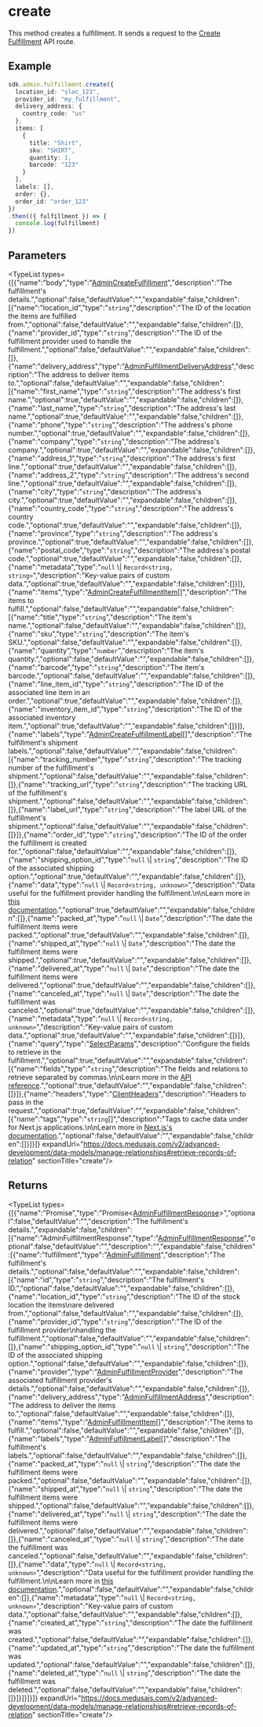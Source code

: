 
# create

This method creates a fulfillment. It sends a request to the 
[Create Fulfillment](https://docs.medusajs.com/api/admin#fulfillments\_postfulfillments)
API route.

## Example

```ts
sdk.admin.fulfillment.create({
  location_id: "sloc_123",
  provider_id: "my_fulfillment",
  delivery_address: {
    country_code: "us"
  },
  items: [
    {
      title: "Shirt",
      sku: "SHIRT",
      quantity: 1,
      barcode: "123"
    }
  ],
  labels: [],
  order: {},
  order_id: "order_123"
})
.then(({ fulfillment }) => {
  console.log(fulfillment)
})
```

## Parameters

<TypeList types={[{"name":"body","type":"[AdminCreateFulfillment](../../../../../types/HttpTypes/interfaces/types.HttpTypes.AdminCreateFulfillment/page.mdx)","description":"The fulfillment's details.","optional":false,"defaultValue":"","expandable":false,"children":[{"name":"location_id","type":"`string`","description":"The ID of the location the items are fulfilled from.","optional":false,"defaultValue":"","expandable":false,"children":[]},{"name":"provider_id","type":"`string`","description":"The ID of the fulfillment provider used to handle the fulfillment.","optional":false,"defaultValue":"","expandable":false,"children":[]},{"name":"delivery_address","type":"[AdminFulfillmentDeliveryAddress](../../../../../types/interfaces/types.AdminFulfillmentDeliveryAddress/page.mdx)","description":"The address to deliver items to.","optional":false,"defaultValue":"","expandable":false,"children":[{"name":"first_name","type":"`string`","description":"The address's first name.","optional":true,"defaultValue":"","expandable":false,"children":[]},{"name":"last_name","type":"`string`","description":"The address's last name.","optional":true,"defaultValue":"","expandable":false,"children":[]},{"name":"phone","type":"`string`","description":"The address's phone number.","optional":true,"defaultValue":"","expandable":false,"children":[]},{"name":"company","type":"`string`","description":"The address's company.","optional":true,"defaultValue":"","expandable":false,"children":[]},{"name":"address_1","type":"`string`","description":"The address's first line.","optional":true,"defaultValue":"","expandable":false,"children":[]},{"name":"address_2","type":"`string`","description":"The address's second line.","optional":true,"defaultValue":"","expandable":false,"children":[]},{"name":"city","type":"`string`","description":"The address's city.","optional":true,"defaultValue":"","expandable":false,"children":[]},{"name":"country_code","type":"`string`","description":"The address's country code.","optional":true,"defaultValue":"","expandable":false,"children":[]},{"name":"province","type":"`string`","description":"The address's province.","optional":true,"defaultValue":"","expandable":false,"children":[]},{"name":"postal_code","type":"`string`","description":"The address's postal code.","optional":true,"defaultValue":"","expandable":false,"children":[]},{"name":"metadata","type":"`null` \\| `Record<string, string>`","description":"Key-value pairs of custom data.","optional":true,"defaultValue":"","expandable":false,"children":[]}]},{"name":"items","type":"[AdminCreateFulfillmentItem](../../../../../types/interfaces/types.AdminCreateFulfillmentItem/page.mdx)[]","description":"The items to fulfill.","optional":false,"defaultValue":"","expandable":false,"children":[{"name":"title","type":"`string`","description":"The item's name.","optional":false,"defaultValue":"","expandable":false,"children":[]},{"name":"sku","type":"`string`","description":"The item's SKU.","optional":false,"defaultValue":"","expandable":false,"children":[]},{"name":"quantity","type":"`number`","description":"The item's quantity.","optional":false,"defaultValue":"","expandable":false,"children":[]},{"name":"barcode","type":"`string`","description":"The item's barcode.","optional":false,"defaultValue":"","expandable":false,"children":[]},{"name":"line_item_id","type":"`string`","description":"The ID of the associated line item in an order.","optional":true,"defaultValue":"","expandable":false,"children":[]},{"name":"inventory_item_id","type":"`string`","description":"The ID of the associated inventory item.","optional":true,"defaultValue":"","expandable":false,"children":[]}]},{"name":"labels","type":"[AdminCreateFulfillmentLabel](../../../../../types/interfaces/types.AdminCreateFulfillmentLabel/page.mdx)[]","description":"The fulfillment's shipment labels.","optional":false,"defaultValue":"","expandable":false,"children":[{"name":"tracking_number","type":"`string`","description":"The tracking number of the fulfillment's shipment.","optional":false,"defaultValue":"","expandable":false,"children":[]},{"name":"tracking_url","type":"`string`","description":"The tracking URL of the fulfillment's shipment.","optional":false,"defaultValue":"","expandable":false,"children":[]},{"name":"label_url","type":"`string`","description":"The label URL of the fulfillment's shipment.","optional":false,"defaultValue":"","expandable":false,"children":[]}]},{"name":"order_id","type":"`string`","description":"The ID of the order the fulfillment is created for.","optional":false,"defaultValue":"","expandable":false,"children":[]},{"name":"shipping_option_id","type":"`null` \\| `string`","description":"The ID of the associated shipping option.","optional":true,"defaultValue":"","expandable":false,"children":[]},{"name":"data","type":"`null` \\| `Record<string, unknown>`","description":"Data useful for the fulfillment provider handling the fulfillment.\n\nLearn more in [this documentation](https://docs.medusajs.com/resources/commerce-modules/fulfillment#data-property).","optional":true,"defaultValue":"","expandable":false,"children":[]},{"name":"packed_at","type":"`null` \\| `Date`","description":"The date the fulfillment items were packed.","optional":true,"defaultValue":"","expandable":false,"children":[]},{"name":"shipped_at","type":"`null` \\| `Date`","description":"The date the fulfillment items were shipped.","optional":true,"defaultValue":"","expandable":false,"children":[]},{"name":"delivered_at","type":"`null` \\| `Date`","description":"The date the fulfillment items were delivered.","optional":true,"defaultValue":"","expandable":false,"children":[]},{"name":"canceled_at","type":"`null` \\| `Date`","description":"The date the fulfillment was canceled.","optional":true,"defaultValue":"","expandable":false,"children":[]},{"name":"metadata","type":"`null` \\| `Record<string, unknown>`","description":"Key-value pairs of custom data.","optional":true,"defaultValue":"","expandable":false,"children":[]}]},{"name":"query","type":"[SelectParams](../../../../../types/HttpTypes/interfaces/types.HttpTypes.SelectParams/page.mdx)","description":"Configure the fields to retrieve in the fulfillment.","optional":true,"defaultValue":"","expandable":false,"children":[{"name":"fields","type":"`string`","description":"The fields and relations to retrieve separated by commas.\n\nLearn more in the [API reference](https://docs.medusajs.com/api/store#select-fields-and-relations).","optional":true,"defaultValue":"","expandable":false,"children":[]}]},{"name":"headers","type":"[ClientHeaders](../../../types/js_sdk.admin.ClientHeaders/page.mdx)","description":"Headers to pass in the request.","optional":true,"defaultValue":"","expandable":false,"children":[{"name":"tags","type":"`string`[]","description":"Tags to cache data under for Next.js applications.\n\nLearn more in [Next.js's documentation](https://nextjs.org/docs/app/building-your-application/caching#fetch-optionsnexttags-and-revalidatetag).","optional":false,"defaultValue":"","expandable":false,"children":[]}]}]} expandUrl="https://docs.medusajs.com/v2/advanced-development/data-models/manage-relationships#retrieve-records-of-relation" sectionTitle="create"/>

## Returns

<TypeList types={[{"name":"Promise","type":"Promise&#60;[AdminFulfillmentResponse](../../../../../types/HttpTypes/interfaces/types.HttpTypes.AdminFulfillmentResponse/page.mdx)&#62;","optional":false,"defaultValue":"","description":"The fulfillment's details.","expandable":false,"children":[{"name":"AdminFulfillmentResponse","type":"[AdminFulfillmentResponse](../../../../../types/HttpTypes/interfaces/types.HttpTypes.AdminFulfillmentResponse/page.mdx)","optional":false,"defaultValue":"","description":"","expandable":false,"children":[{"name":"fulfillment","type":"[AdminFulfillment](../../../../../types/HttpTypes/interfaces/types.HttpTypes.AdminFulfillment/page.mdx)","description":"The fulfillment's details.","optional":false,"defaultValue":"","expandable":false,"children":[{"name":"id","type":"`string`","description":"The fulfillment's ID.","optional":false,"defaultValue":"","expandable":false,"children":[]},{"name":"location_id","type":"`string`","description":"The ID of the stock location the items\nare delivered from.","optional":false,"defaultValue":"","expandable":false,"children":[]},{"name":"provider_id","type":"`string`","description":"The ID of the fulfillment provider\nhandling the fulfillment.","optional":false,"defaultValue":"","expandable":false,"children":[]},{"name":"shipping_option_id","type":"`null` \\| `string`","description":"The ID of the associated shipping option.","optional":false,"defaultValue":"","expandable":false,"children":[]},{"name":"provider","type":"[AdminFulfillmentProvider](../../../../../types/HttpTypes/interfaces/types.HttpTypes.AdminFulfillmentProvider/page.mdx)","description":"The associated fulfillment provider's details.","optional":false,"defaultValue":"","expandable":false,"children":[]},{"name":"delivery_address","type":"[AdminFulfillmentAddress](../../../../../types/HttpTypes/interfaces/types.HttpTypes.AdminFulfillmentAddress/page.mdx)","description":"The address to deliver the items to.","optional":false,"defaultValue":"","expandable":false,"children":[]},{"name":"items","type":"[AdminFulfillmentItem](../../../../../types/HttpTypes/interfaces/types.HttpTypes.AdminFulfillmentItem/page.mdx)[]","description":"The items to fulfill.","optional":false,"defaultValue":"","expandable":false,"children":[]},{"name":"labels","type":"[AdminFulfillmentLabel](../../../../../types/HttpTypes/interfaces/types.HttpTypes.AdminFulfillmentLabel/page.mdx)[]","description":"The fulfillment's labels.","optional":false,"defaultValue":"","expandable":false,"children":[]},{"name":"packed_at","type":"`null` \\| `string`","description":"The date the fulfillment items were packed.","optional":false,"defaultValue":"","expandable":false,"children":[]},{"name":"shipped_at","type":"`null` \\| `string`","description":"The date the fulfillment items were shipped.","optional":false,"defaultValue":"","expandable":false,"children":[]},{"name":"delivered_at","type":"`null` \\| `string`","description":"The date the fulfillment items were delivered.","optional":false,"defaultValue":"","expandable":false,"children":[]},{"name":"canceled_at","type":"`null` \\| `string`","description":"The date the fulfillment was canceled.","optional":false,"defaultValue":"","expandable":false,"children":[]},{"name":"data","type":"`null` \\| `Record<string, unknown>`","description":"Data useful for the fulfillment provider handling the fulfillment.\n\nLearn more in [this documentation](https://docs.medusajs.com/resources/commerce-modules/fulfillment#data-property).","optional":false,"defaultValue":"","expandable":false,"children":[]},{"name":"metadata","type":"`null` \\| `Record<string, unknown>`","description":"Key-value pairs of custom data.","optional":false,"defaultValue":"","expandable":false,"children":[]},{"name":"created_at","type":"`string`","description":"The date the fulfillment was created.","optional":false,"defaultValue":"","expandable":false,"children":[]},{"name":"updated_at","type":"`string`","description":"The date the fulfillment was updated.","optional":false,"defaultValue":"","expandable":false,"children":[]},{"name":"deleted_at","type":"`null` \\| `string`","description":"The date the fulfillment was deleted.","optional":false,"defaultValue":"","expandable":false,"children":[]}]}]}]}]} expandUrl="https://docs.medusajs.com/v2/advanced-development/data-models/manage-relationships#retrieve-records-of-relation" sectionTitle="create"/>
